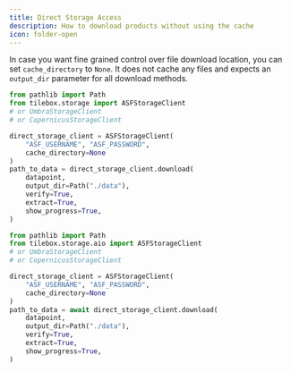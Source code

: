 ```yaml
---
title: Direct Storage Access
description: How to download products without using the cache
icon: folder-open
---
```


In case you want fine grained control over file download location, you can set `cache_directory` to `None`.
It does not cache any files and expects an `output_dir` parameter for all download methods.

<RequestExample>

```python Python (Sync)
from pathlib import Path
from tilebox.storage import ASFStorageClient
# or UmbraStorageClient
# or CopernicusStorageClient

direct_storage_client = ASFStorageClient(
    "ASF_USERNAME", "ASF_PASSWORD",
    cache_directory=None
)
path_to_data = direct_storage_client.download(
    datapoint,
    output_dir=Path("./data"),
    verify=True,
    extract=True,
    show_progress=True,
)
```

```python Python (Async)
from pathlib import Path
from tilebox.storage.aio import ASFStorageClient
# or UmbraStorageClient
# or CopernicusStorageClient

direct_storage_client = ASFStorageClient(
    "ASF_USERNAME", "ASF_PASSWORD",
    cache_directory=None
)
path_to_data = await direct_storage_client.download(
    datapoint,
    output_dir=Path("./data"),
    verify=True,
    extract=True,
    show_progress=True,
)
```

</RequestExample>
